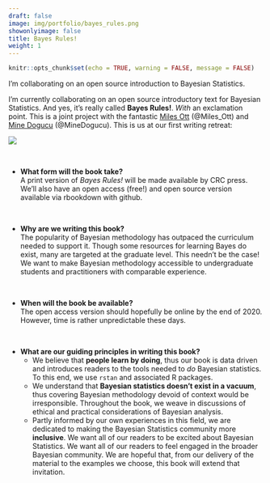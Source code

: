 ```yaml
---
draft: false
image: img/portfolio/bayes_rules.png
showonlyimage: false
title: Bayes Rules!
weight: 1
---
```


```r
knitr::opts_chunk$set(echo = TRUE, warning = FALSE, message = FALSE)
```

I'm collaborating on an open source introduction to Bayesian Statistics.

<!--more-->


I'm currently collaborating on an open source introductory text for Bayesian Statistics.  And yes, it's really called **Bayes Rules!**.  *With* an exclamation point. This is a joint project with the fantastic [Miles Ott](https://milesott.com/) (@Miles_Ott) and [Mine Dogucu](https://mdogucu.ics.uci.edu/) (@MineDogucu).  This is us at our first writing retreat:

![](/portfolio/bayes_rules_files/bayes_band.jpeg)




\





- **What form will the book take?**    
    A print version of *Bayes Rules!* will be made available by CRC press.  We'll also have an open access (free!) and open source version available via rbookdown with github.


\




- **Why are we writing this book?**    
    The popularity of Bayesian methodology has outpaced the curriculum needed to support it. Though some resources for learning Bayes do exist, many are targeted at the graduate level. This needn't be the case!  We want to make Bayesian methodology accessible to undergraduate students and practitioners with comparable experience.
    
    
\



- **When will the book be available?**    
    The open access version should hopefully be online by the end of 2020.  However, time is rather unpredictable these days.




\


- **What are our guiding principles in writing this book?**    
    - We believe that **people learn by doing**, thus our book is data driven and introduces readers to the tools needed to *do* Bayesian statistics. To this end, we use `rstan` and associated R packages.
    - We understand that **Bayesian statistics doesn't exist in a vacuum**, thus covering Bayesian methodology devoid of context would be irresponsible. Throughout the book, we weave in discussions of ethical and practical considerations of Bayesian analysis.
    - Partly informed by our own experiences in this field, we are dedicated to making the Bayesian Statistics community more **inclusive**.  We want all of our readers to be excited about Bayesian Statistics.  We want all of our readers to feel engaged in the broader Bayesian community.  We are hopeful that, from our delivery of the material to the examples we choose, this book will extend that invitation.      

